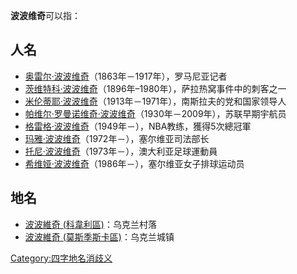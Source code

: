 '''波波维奇'''可以指：

== 人名 ==
* [[奥雷尔·波波维奇|奥雷尔·波波维奇]]（1863年－1917年），罗马尼亚记者
* [[茨维特科·波波维奇|茨维特科·波波维奇]]（1896年–1980年），萨拉热窝事件中的刺客之一
* [[米伦蒂耶·波波维奇|米伦蒂耶·波波维奇]]（1913年－1971年），南斯拉夫的党和国家领导人
* [[帕维尔·罗曼诺维奇·波波维奇|帕维尔·罗曼诺维奇·波波维奇]]（1930年－2009年），苏联早期宇航员
* [[格雷格·波波维奇|格雷格·波波维奇]]（1949年－），NBA教练，獲得5次總冠軍
* [[玛雅·波波维奇|玛雅·波波维奇]]（1972年－），塞尔维亚司法部长
* [[托尼·波波维奇|托尼·波波维奇]]（1973年－），澳大利亚足球運動員
* [[希维娅·波波维奇|希维娅·波波维奇]]（1986年－），塞尔维亚女子排球运动员

== 地名 ==
* [[波波維奇_(科韋利區)|波波維奇 (科韋利區)]]：乌克兰村落
* [[波波維奇_(莫斯季斯卡區)|波波維奇 (莫斯季斯卡區)]]：乌克兰城镇

{{Disambiguation|Cat=四字姓氏消歧义}}

[[Category:四字地名消歧义|Category:四字地名消歧义]]